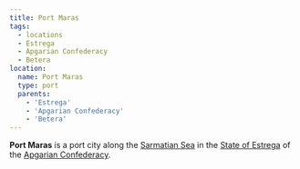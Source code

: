 ```yaml
---
title: Port Maras
tags:
  - locations
  - Estrega
  - Apgarian Confederacy
  - Betera
location:
  name: Port Maras
  type: port
  parents:
    - 'Estrega'
    - 'Apgarian Confederacy'
    - 'Betera'
---
```


<Stub />

**Port Maras** is a port city along the
[Sarmatian Sea](/world/locations/sarmatian-sea) in the
[State of Estrega](/world/locations/estrega) of the
[Apgarian Confederacy](/world/locations/apgar).

